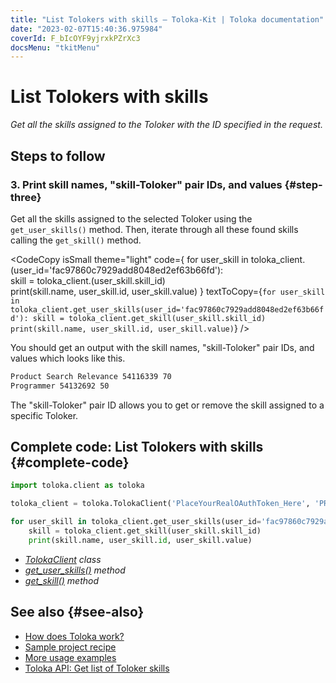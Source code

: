 ```yaml
---
title: "List Tolokers with skills — Toloka-Kit | Toloka documentation"
date: "2023-02-07T15:40:36.975984"
coverId: F_bIcOYF9yjrxkPZrXc3
docsMenu: "tkitMenu"
---
```



# List Tolokers with skills

_Get all the skills assigned to the Toloker with the ID specified in the request._

## Steps to follow

<Import/>

<Instantiate/>

### 3. Print skill names, "skill-Toloker" pair IDs, and values {#step-three}

Get all the skills assigned to the selected Toloker using the `get_user_skills()` method. Then, iterate through all these found skills calling the `get_skill()` method.

<CodeCopy
  isSmall
  theme="light"
  code={
    <HighlightChildren language="python">
      for user_skill in toloka_client.<Term term="get_user_skills"><GetUserSkills/></Term>(user_id='fac97860c7929add8048ed2ef63b66fd'):
      <br/>    skill = toloka_client.<Term term="get_skill"><GetSkill/></Term>(user_skill.skill_id)
      <br/>    print(skill.name, user_skill.id, user_skill.value)
    </HighlightChildren>
  }
  textToCopy={`for user_skill in toloka_client.get_user_skills(user_id='fac97860c7929add8048ed2ef63b66fd'):
    skill = toloka_client.get_skill(user_skill.skill_id)
    print(skill.name, user_skill.id, user_skill.value)`}
/>

You should get an output with the skill names, "skill-Toloker" pair IDs, and values which looks like this.

```bash
Product Search Relevance 54116339 70
Programmer 54132692 50
```

<Note mode="tip" title="Tip">

The "skill-Toloker" pair ID allows you to get or remove the skill assigned to a specific Toloker.

</Note>

## Complete code: List Tolokers with skills {#complete-code}

```python
import toloka.client as toloka

toloka_client = toloka.TolokaClient('PlaceYourRealOAuthToken_Here', 'PRODUCTION')

for user_skill in toloka_client.get_user_skills(user_id='fac97860c7929add8048ed2ef63b66fd'):
    skill = toloka_client.get_skill(user_skill.skill_id)
    print(skill.name, user_skill.id, user_skill.value)
```

<Note mode="tip" title="List of classes and methods used in this recipe">

- _[TolokaClient](/docs/toloka-kit/reference/toloka.client.TolokaClient) class_
- _[get_user_skills()](/docs/toloka-kit/reference/toloka.client.TolokaClient.get_user_skills) method_
- _[get_skill()](/docs/toloka-kit/reference/toloka.client.TolokaClient.get_skill) method_

</Note>

## See also {#see-also}

- [How does Toloka work?](/docs/guide/overview)
- [Sample project recipe](/docs/toloka-kit/recipes/learn-basics)
- [More usage examples](/docs/toloka-kit/recipes/use-cases)
- [Toloka API: Get list of Toloker skills](https://toloka.ai/docs/api/api-reference/#get-/user-skills)
